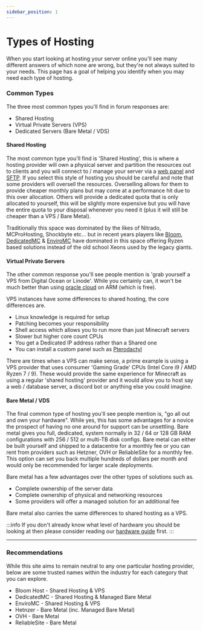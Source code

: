 ```yaml
---
sidebar_position: 1
---
```


# Types of Hosting

When you start looking at hosting your server online you'll see many different answers of which none are wrong, but they're not always suited to your needs. This page has a goal of helping you identify when you may need each type of hosting.

### Common Types

The three most common types you'll find in forum responses are:
- Shared Hosting
- Virtual Private Servers (VPS)
- Dedicated Servers (Bare Metal / VDS)

#### Shared Hosting

The most common type you'll find is 'Shared Hosting', this is where a hosting provider will own a physical server and partition the resources out to clients and you will connect to / manage your server via a [web panel](panels) and [SFTP](sftp). If you select this style of hosting you should be careful and note that some providers will oversell the resources. Overselling allows for them to provide cheaper monthly plans but may come at a performance hit due to this over allocation. Others will provide a dedicated quota that is only allocated to yourself, this will be slightly more expensive but you will have the entire quota to your disposal whenever you need it (plus it will still be cheaper than a VPS / Bare Metal).

Traditionally this space was dominated by the likes of Nitrado, MCProHosting, Shockbyte etc... but in recent years players like [Bloom](https://bloom.host), [DedicatedMC](https://dedicatedmc.io) & [EnviroMC](https://enviromc.host) have dominated in this space offering Ryzen based solutions instead of the old school Xeons used by the legacy giants.

#### Virtual Private Servers

The other common response you'll see people mention is 'grab yourself a VPS from Digital Ocean or Linode'. While you certainly can, it won't be much better than using [oracle cloud](/guides/oracle-cloud) on ARM (which is free). 

VPS instances have some differences to shared hosting, the core differences are.
- Linux knowledge is required for setup
- Patching becomes your responsibility
- Shell access which allows you to run more than just Minecraft servers
- Slower but higher core count CPUs
- You get a Dedicated IP address rather than a Shared one
- You can install a custom panel such as [Pterodactyl](panels#pterodactyl)

There are times when a VPS can make sense, a prime example is using a VPS provider that uses consumer 'Gaming Grade' CPUs (Intel Core i9 / AMD Ryzen 7 / 9). These would provide the same experience for Minecraft as using a regular 'shared hosting' provider and it would allow you to host say a web / database server, a discord bot or anything else you could imagine.

#### Bare Metal / VDS

The final common type of hosting you'll see people mention is, "go all out and own your hardware". While yes, this has some advantages for a novice the prospect of having no one around for support can be unsettling. Bare metal gives you full, dedicated, system normally in 32 / 64 or 128 GB RAM configurations with 256 / 512 or multi-TB disk configs. Bare metal can either be built yourself and shipped to a datacentre for a monthly fee or you can rent from providers such as Hetzner, OVH or ReliableSite for a monthly fee. This option can set you back multiple hundreds of dollars per month and would only be recommended for larger scale deployments.

Bare metal has a few advantages over the other types of solutions such as.
- Complete ownership of the server data
- Complete ownership of physical and networking resources
- Some providers will offer a managed solution for an additional fee

Bare metal also carries the same differences to shared hosting as a VPS.

:::info
If you don't already know what level of hardware you should be looking at then please consider reading our [hardware guide](hardware) first.
:::

---

### Recommendations

While this site aims to remain neutral to any one particular hosting provider, below are some trusted names within the industry for each category that you can explore.

- Bloom Host - Shared Hosting & VPS
- DedicatedMC - Shared Hosting & Managed Bare Metal
- EnviroMC - Shared Hosting & VPS
- Hetnzer - Bare Metal (inc. Managed Bare Metal)
- OVH - Bare Metal
- ReliableSite - Bare Metal
